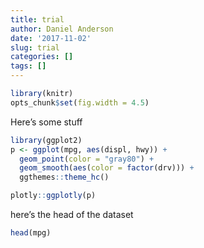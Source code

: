```yaml
---
title: trial
author: Daniel Anderson
date: '2017-11-02'
slug: trial
categories: []
tags: []
---
```



```r
library(knitr)
opts_chunk$set(fig.width = 4.5)
```


Here's some stuff

```r
library(ggplot2)
p <- ggplot(mpg, aes(displ, hwy)) +
  geom_point(color = "gray80") +
  geom_smooth(aes(color = factor(drv))) +
  ggthemes::theme_hc()

plotly::ggplotly(p)
```

here's the head of the dataset

```r
head(mpg)
```